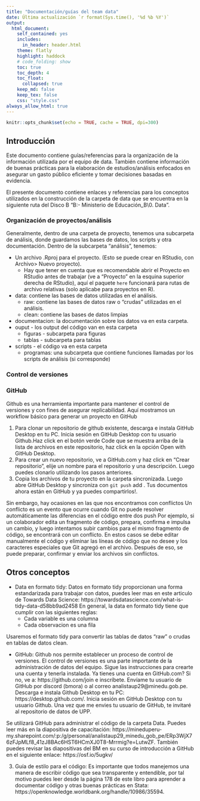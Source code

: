 ```yaml
---
title: "Documentación/guías del team data"
date: Última actualización `r format(Sys.time(), '%d %b %Y')`
output: 
  html_document:
    self_contained: yes
    includes:
      in_header: header.html
    theme: flatly
    highlight: haddock
    # code_folding: show
    toc: true
    toc_depth: 4
    toc_float:
      collapsed: true
    keep_md: false
    keep_tex: false 
    css: "style.css" 
always_allow_html: true
---
```


```r
knitr::opts_chunk$set(echo = TRUE, cache = TRUE, dpi=300)
```

## Introducción

Este documento contiene guías/referencias para la organización de la información utilizada por el equipo de data. También contiene información de buenas prácticas para la elaboración de estudios/análisis enfocados en asegurar un gasto público eficiente y tomar decisiones basadas en evidencia.

El presente documento contiene enlaces y referencias para los conceptos utilizados en la construcción de la carpeta de data que se encuentra en la siguiente ruta del Disco B "B:\OneDrive - Ministerio de Educación\unidad_B\0. Data".

### Organización de proyectos/análisis

Generalmente, dentro de una carpeta de proyecto, tenemos una subcarpeta de análisis, donde guardamos las bases de datos, los scripts y otra documentación. Dentro de la subcarpeta "análisis", tenemos:

- Un archivo .Rproj para el proyecto. (Esto se puede crear en RStudio, con Archivo> Nuevo proyecto).
  - Hay que tener en cuenta que es recomendable abrir el Proyecto en RStudio antes de trabajar (ve a "Proyecto" en la esquina superior derecha de RStudio), aquí el paquete `here` funcionará para rutas de archivo relativas (solo aplicabe para proyectos en R).
- data: contiene las bases de datos utilizadas en el análisis.
  - raw: contiene las bases de datos raw o "crudas" utilizadas en el análisis.
  - clean: contiene las bases de datos limpias
- documentacion: la documentación sobre los datos va en esta carpeta.
- ouput - los output del código van en esta carpeta
   - figuras - subcarpeta para figuras
   - tablas - subcarpeta para tablas
- scripts - el código va en esta carpeta
   - programas: una subcarpeta que contiene funciones llamadas por los scripts de análisis (si corresponde)

### Control de versiones

### GitHub
Github es una herramienta importante para mantener el control de versiones y con fines de asegurar replicabilidad. Aquí mostramos un workflow básico para generar un proyecto en GitHub

1. Para clonar un repositorio de github existente, descarga e instala GitHub Desktop en tu PC. Inicia sesión en GitHub Desktop con tu usuario Github.Haz click en el botón verde Code que se muestra arriba de la lista de archivos en este repositorio, haz click en la opción Open with GitHub Desktop.
2. Para crear un nuevo repositorio, ve a GitHub.com y haz click en "Crear repositorio", elije un nombre para el repositorio y una descripción. Luego puedes clonarlo utilizando los pasos anteriores.
3. Copia los archivos de tu proyecto en la carpeta sincronizada. Luego abre GitHub Desktop y sincroniza con `git push` add . Tus documentos ahora están en GitHub y ya puedes compartirlos!.

Sin embargo, hay ocasiones en las que nos encontramos con conflictos Un conflicto es un evento que ocurre cuando Git no puede resolver automáticamente las diferencias en el código entre dos push Por ejemplo, si un colaborador edita un fragmento de código, prepara, confirma e impulsa un cambio, y luego intentamos subir cambios para el mismo fragmento de código, se encontrará con un conflicto. En estos casos se debe editar manualmente el código y eliminar las líneas de código que no desee y los caracteres especiales que Git agregó en el archivo. Después de eso, se puede preparar, confirmar y enviar los archivos sin conflictos.

## Otros conceptos

- Data en formato tidy: Datos en formato tidy proporcionan una forma estandarizada para trabajar con datos, puedes leer mas en este articulo de Towards Data Science: https://towardsdatascience.com/what-is-tidy-data-d58bb9ad2458 En general, la data en formato tidy tiene que cumplir con las siguientes reglas:
  - Cada variable es una columna
  - Cada observacion es una fila

Usaremos el formato tidy para convertir las tablas de datos “raw” o crudas en tablas de datos clean.

- GitHub: Github nos permite establecer un proceso de control de versiones. El control de versiones es una parte importante de la administración de datos del equipo. Sigue las instrucciones para crearte una cuenta y tenerla instalada. Ya tienes una cuenta en GitHub.com? Si no, ve a: https://github.com/join e inscríbete. Envíame tu usuario de GitHub por discord (bmora) o al correo analistaup29@minedu.gob.pe. Descarga e instala Github Desktop en tu PC: https://desktop.github.com/. Inicia sesión en GitHub Desktop con tu usuario Github. Una vez que me envies tu usuario de GitHub, te invitaré al repositorio de datos de UPP.

Se utilizará GitHub para administrar el código de la carpeta Data. Puedes leer más en la diapositiva de capacitación: https://mineduperu-my.sharepoint.com/:p:/g/personal/analistaup29_minedu_gob_pe/ERp3WjX76zFJpMLf8_41zJ8BAc6HST6HCmXJ0T8-Mrrmig?e=LutwZF. También puedes revisar las diapositivas del BM en su curso de introducción a GitHub en el siguiente enlace: https://osf.io/5ugkv/

3. Guía de estilo para el código: Es importante que todos manejemos una manera de escribir código que sea transparente y entendible, por tal motivo puedes leer desde la página 178 de este libro para aprender a documentar código y otras buenas prácticas en Stata: https://openknowledge.worldbank.org/handle/10986/35594.